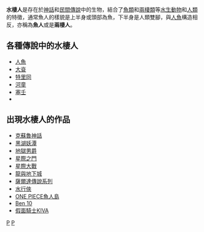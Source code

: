 {{unreferenced|time=2011-02-04T10:29:29+00:00}}
'''水棲人'''是存在於[[神話|神話]]和[[民間傳說|民間傳說]]中的生物，結合了[[魚類|魚類]]和[[兩棲類|兩棲類]]等[[水生動物|水生動物]]和[[人類|人類]]的特徵，通常魚人的樣貌是上半身或頭部為魚，下半身是人類雙腳，與[[人魚|人魚]]構造相反，亦稱為'''魚人'''或是'''兩棲人'''。

==各種傳說中的水棲人==
*[[人魚|人魚]]
*[[大袞|大袞]]
*[[特里同|特里同]]
*[[河童|河童]]
*[[塞壬|塞壬]]
*{{link-en|半魚人|Gill-man}}

==出現水棲人的作品==
*[[克蘇魯神話|克蘇魯神話]]
*[[黑湖妖潭|黑湖妖潭]]
*[[地獄男爵|地獄男爵]]
*[[星際之門|星際之門]]
*[[星際大戰|星際大戰]]
*[[龍與地下城|龍與地下城]]
*[[薩爾達傳說系列|薩爾達傳說系列]]
*[[水行俠|水行俠]]
*[[ONE_PIECE|ONE PIECE]][[魚人島|魚人島]]
*[[Ben_10|Ben 10]]
*[[假面騎士KIVA|假面騎士KIVA]]

[[Category:神話傳說中的水棲生物|P]]
[[Category:有人類和其他生物特徵的傳說生物|P]]